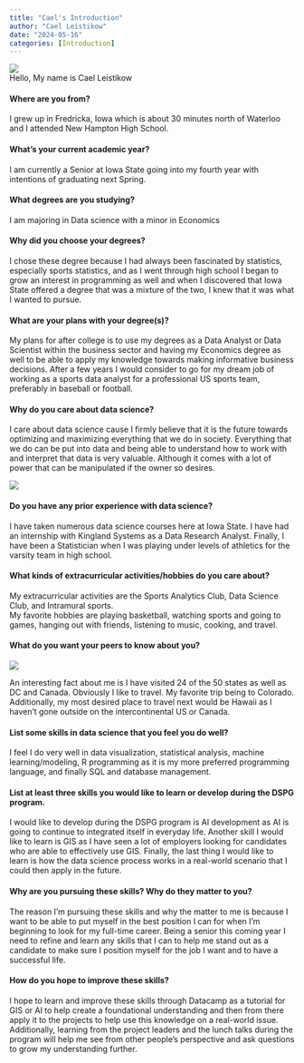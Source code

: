 ```yaml
---
title: "Cael's Introduction"
author: "Cael Leistikow"
date: "2024-05-16"
categories: [Introduction]
---
```



![](imgs/Cael103.png)  
Hello, My name is Cael Leistikow

#### Where are you from?

I grew up in Fredricka, Iowa which is about 30 minutes north of Waterloo and I attended New Hampton High School.

#### What’s your current academic year?

I am currently a Senior at Iowa State going into my fourth year with intentions of graduating next Spring.

#### What degrees are you studying?

I am majoring in Data science with a minor in Economics

#### Why did you choose your degrees?

I chose these degree because I had always been fascinated by statistics, especially sports statistics, and as I went through high school I began to grow an interest in programming as well and when I discovered that Iowa State offered a degree that was a mixture of the two, I knew that it was what I wanted to pursue.

#### What are your plans with your degree(s)?

My plans for after college is to use my degrees as a Data Analyst or Data Scientist within the business sector and having my Economics degree as well to be able to apply my knowledge towards making informative business decisions. After a few years I would consider to go for my dream job of working as a sports data analyst for a professional US sports team, preferably in baseball or football.

#### Why do you care about data science?

I care about data science cause I firmly believe that it is the future towards optimizing and maximizing everything that we do in society. Everything that we do can be put into data and being able to understand how to work with and interpret that data is very valuable. Although it comes with a lot of power that can be manipulated if the owner so desires.

![](imgs/th2.jpg)

#### Do you have any prior experience with data science?

I have taken numerous data science courses here at Iowa State. I have had an internship with Kingland Systems as a Data Research Analyst. Finally, I have been a Statistician when I was playing under levels of athletics for the varsity team in high school.

#### What kinds of extracurricular activities/hobbies do you care about?

My extracurricular activities are the Sports Analytics Club, Data Science Club, and Intramural sports.\
My favorite hobbies are playing basketball, watching sports and going to games, hanging out with friends, listening to music, cooking, and travel.

#### What do you want your peers to know about you?

![](imgs/th.png)

An interesting fact about me is I have visited 24 of the 50 states as well as DC and Canada. Obviously I like to travel. My favorite trip being to Colorado. Additionally, my most desired place to travel next would be Hawaii as I haven't gone outside on the intercontinental US or Canada.

#### List some skills in data science that you feel you do well?

I feel I do very well in data visualization, statistical analysis, machine learning/modeling, R programming as it is my more preferred programming language, and finally SQL and database management.

#### List at least three skills you would like to learn or develop during the DSPG program.

I would like to develop during the DSPG program is AI development as AI is going to continue to integrated itself in everyday life. Another skill I would like to learn is GIS as I have seen a lot of employers looking for candidates who are able to effectively use GIS. Finally, the last thing I would like to learn is how the data science process works in a real-world scenario that I could then apply in the future.

#### Why are you pursuing these skills? Why do they matter to you?

The reason I'm pursuing these skills and why the matter to me is because I want to be able to put myself in the best position I can for when I'm beginning to look for my full-time career. Being a senior this coming year I need to refine and learn any skills that I can to help me stand out as a candidate to make sure I position myself for the job I want and to have a successful life.

#### How do you hope to improve these skills?

I hope to learn and improve these skills through Datacamp as a tutorial for GIS or AI to help create a foundational understanding and then from there apply it to the projects to help use this knowledge on a real-world issue. Additionally, learning from the project leaders and the lunch talks during the program will help me see from other people's perspective and ask questions to grow my understanding further.
